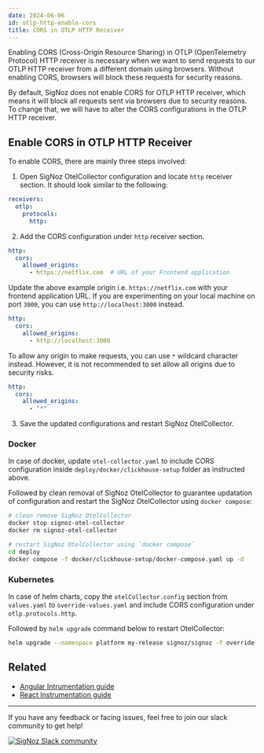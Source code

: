 ```yaml
---
date: 2024-06-06
id: otlp-http-enable-cors
title: CORS in OTLP HTTP Receiver
---
```


Enabling CORS (Cross-Origin Resource Sharing) in OTLP (OpenTelemetry Protocol)
HTTP receiver is necessary when we want to send requests to our OTLP HTTP receiver
from a different domain using browsers. Without enabling CORS, browsers will block
these requests for security reasons.

By default, SigNoz does not enable CORS for OTLP HTTP receiver, which means it will
block all requests sent via browsers due to security reasons. To change that, we will
have to alter the CORS configurations in the OTLP HTTP receiver.

## Enable CORS in OTLP HTTP Receiver

To enable CORS, there are mainly three steps involved:

1. Open SigNoz OtelCollector configuration and locate `http` receiver section.
  It should look similar to the following:
  ```yaml
  receivers:
    otlp:
      protocols:
        http:
  ```

2. Add the CORS configuration under `http` receiver section.
  ```yaml
  http:
    cors:
      allowed_origins:
        - https://netflix.com  # URL of your Frontend application
  ```
  Update the above example origin i.e. `https://netflix.com` with your frontend
  application URL. If you are experimenting on your local machine on port `3000`,
  you can use `http://localhost:3000` instead.

  ```yaml
  http:
    cors:
      allowed_origins:
        - http://localhost:3000 
  ```

  To allow any origin to make requests, you can use `*` wildcard character instead.
  However, it is not recommended to set allow all origins due to security risks.

  ```yaml
  http:
    cors:
      allowed_origins:
        - "*"
  ```

3. Save the updated configurations and restart SigNoz OtelCollector.

### Docker

In case of docker, update `otel-collector.yaml` to include CORS configuration
inside `deploy/docker/clickhouse-setup` folder as instructed above.

Followed by clean removal of SigNoz OtelCollector to guarantee updatation of
configuration and restart the SigNoz OtelCollector using `docker compose`:

```bash
# clean remove SigNoz OtelCollector
docker stop signoz-otel-collector
docker rm signoz-otel-collector

# restart SigNoz OtelCollector using `docker compose`
cd deploy
docker compose -f docker/clickhouse-setup/docker-compose.yaml up -d
```

### Kubernetes

In case of helm charts, copy the `otelCollector.config` section from `values.yaml`
to `override-values.yaml` and include CORS configuration under `otlp.protocols.http`.

Followed by `helm upgrade` command below to restart OtelCollector:

```bash
helm upgrade --namespace platform my-release signoz/signoz -f override-values.yaml
```

## Related

- [Angular Intrumentation guide][3]
- [React Instrumentation guide][4]

---

If you have any feedback or facing issues, feel free to join our slack community to get help!

[![SigNoz Slack community][1]][2]

[1]: /img/blog/common/join_slack_cta.webp
[2]: https://signoz.io/slack
[3]: https://signoz.io/docs/instrumentation/angular/
[4]: https://signoz.io/blog/opentelemetry-react/
